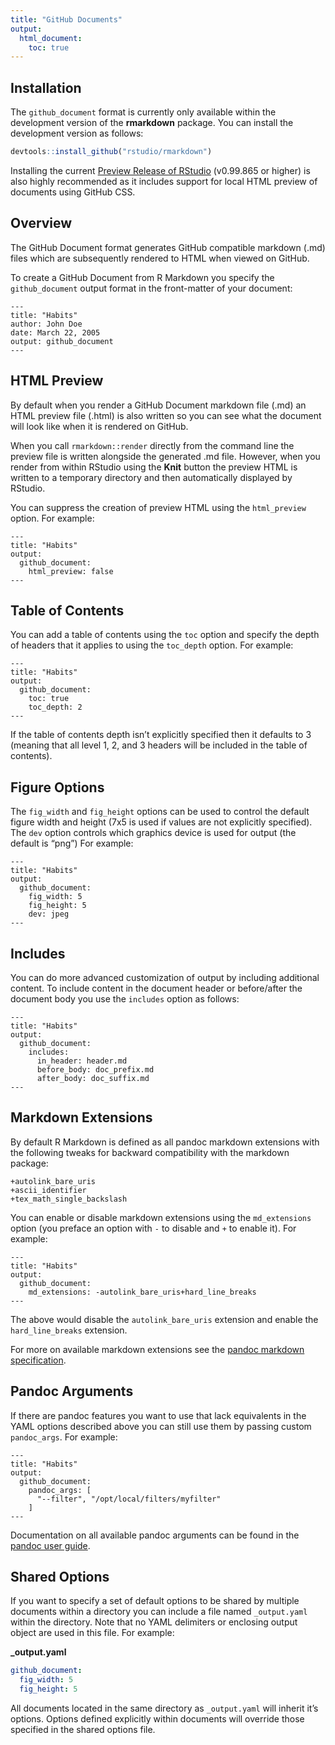 ```yaml
---
title: "GitHub Documents"
output:
  html_document:
    toc: true
---
```


## Installation

The `github_document` format is currently only available within the development version of the **rmarkdown** package. You can install the development version as follows:

```r
devtools::install_github("rstudio/rmarkdown")
```

Installing the current [Preview Release of RStudio](https://www.rstudio.com/products/rstudio/download/preview/) (v0.99.865 or higher) is also highly recommended as it includes support for local HTML preview of documents using GitHub CSS.

## Overview

The GitHub Document format generates GitHub compatible markdown (.md) files which are subsequently rendered to HTML when viewed on GitHub.

To create a GitHub Document from R Markdown you specify the `github_document` output format in the front-matter of your document:

    ---
    title: "Habits"
    author: John Doe
    date: March 22, 2005
    output: github_document
    ---

## HTML Preview

By default when you render a GitHub Document markdown file (.md) an HTML preview file (.html) is also written so you can see what the document will look like when it is rendered on GitHub. 

When you call `rmarkdown::render` directly from the command line the preview file is written alongside the generated .md file. However, when you render from within RStudio using the **Knit** button the preview HTML is written to a temporary directory and then automatically displayed by RStudio.

You can suppress the creation of preview HTML using the `html_preview` option. For example:

    ---
    title: "Habits"
    output:
      github_document:
        html_preview: false
    ---


## Table of Contents

You can add a table of contents using the `toc` option and specify the depth of headers that it applies to using the `toc_depth` option. For example:

    ---
    title: "Habits"
    output:
      github_document:
        toc: true
        toc_depth: 2
    ---

If the table of contents depth isn't explicitly specified then it defaults to 3 (meaning that all level 1, 2, and 3 headers will be included in the table of contents).

## Figure Options

The `fig_width` and  `fig_height` options can be used to control the default figure width and height (7x5 is used if values are not explicitly specified). The `dev` option controls which graphics device is used for output (the default is "png") For example:

    ---
    title: "Habits"
    output:
      github_document:
        fig_width: 5
        fig_height: 5
        dev: jpeg
    ---

## Includes

You can do more advanced customization of output by including additional content. To include content in the document header or before/after the document body you use the `includes` option as follows:

    ---
    title: "Habits"
    output:
      github_document:
        includes:
          in_header: header.md
          before_body: doc_prefix.md
          after_body: doc_suffix.md
    ---


## Markdown Extensions

By default R Markdown is defined as all pandoc markdown extensions with the following tweaks for backward compatibility with the markdown package:

```
+autolink_bare_uris
+ascii_identifier
+tex_math_single_backslash
```

You can enable or disable markdown extensions using the `md_extensions` option (you preface an option with `-` to disable and `+` to enable it). For example:

    ---
    title: "Habits"
    output:
      github_document:
        md_extensions: -autolink_bare_uris+hard_line_breaks
    ---

The above would disable the `autolink_bare_uris` extension and enable the `hard_line_breaks` extension. 

For more on available markdown extensions see the [pandoc markdown specification](http://pandoc.org/README.html#pandocs-markdown).


## Pandoc Arguments

If there are pandoc features you want to use that lack equivalents in the YAML options described above you can still use them by passing custom `pandoc_args`. For example:

    ---
    title: "Habits"
    output:
      github_document:
        pandoc_args: [
          "--filter", "/opt/local/filters/myfilter"
        ]
    ---

Documentation on all available pandoc arguments can be found in the [pandoc user guide](http://johnmacfarlane.net/pandoc/README.html#options).

## Shared Options

If you want to specify a set of default options to be shared by multiple documents within a directory you can include a file named `_output.yaml` within the directory. Note that no YAML delimiters or enclosing output object are used in this file. For example:

**\_output.yaml**

```yaml
github_document:
  fig_width: 5
  fig_height: 5
```

All documents located in the same directory as `_output.yaml` will inherit it's options. Options defined explicitly within documents will override those specified in the shared options file.



